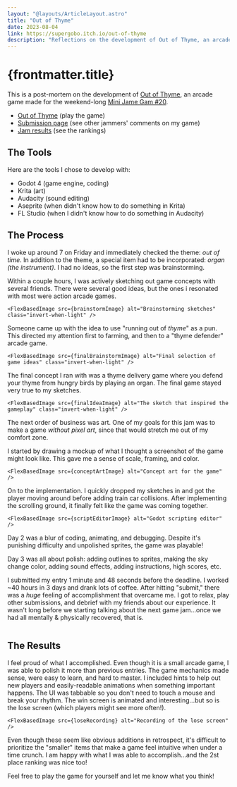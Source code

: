 ---
layout: "@layouts/ArticleLayout.astro"
title: "Out of Thyme"
date: 2023-08-04
link: https://supergobo.itch.io/out-of-thyme
description: "Reflections on the development of Out of Thyme, an arcade game made for the weekend-long Mini Jame Gam #20."
---


# {frontmatter.title}

This is a post-mortem on the development of [Out of Thyme](https://supergobo.itch.io/out-of-thyme), an arcade game made for the weekend-long [Mini Jame Gam #20](https://itch.io/jam/mini-jame-gam-20).

- [Out of Thyme](https://supergobo.itch.io/out-of-thyme) (play the game)
- [Submission page](https://itch.io/jam/mini-jame-gam-20/rate/2205815) (see other jammers' comments on my game)
- [Jam results](https://itch.io/jam/mini-jame-gam-20/results) (see the rankings)

## The Tools

Here are the tools I chose to develop with:

- Godot 4 (game engine, coding)
- Krita (art)
- Audacity (sound editing)
- Aseprite (when didn't know how to do something in Krita)
- FL Studio (when I didn't know how to do something in Audacity)

## The Process

I woke up around 7 on Friday and immediately checked the theme: *out of time*. In addition to the theme, a special item had to be incorporated: *organ (the instrument)*. I had no ideas, so the first step was brainstorming.

Within a couple hours, I was actively sketching out game concepts with several friends. There were several good ideas, but the ones i resonated with most were action arcade games.

	<FlexBasedImage src={brainstormImage} alt="Brainstorming sketches" class="invert-when-light" />

Someone came up with the idea to use "running out of *thyme*" as a pun. This directed my attention first to farming, and then to a "thyme defender" arcade game.

	<FlexBasedImage src={finalBrainstormImage} alt="Final selection of game ideas" class="invert-when-light" />

The final concept I ran with was a thyme delivery game where you defend your thyme from hungry birds by playing an organ. The final game stayed very true to my sketches.

	<FlexBasedImage src={finalIdeaImage} alt="The sketch that inspired the gameplay" class="invert-when-light" />

The next order of business was art. One of my goals for this jam was to make a game *without pixel art*, since that would stretch me out of my comfort zone.

I started by drawing a mockup of what I thought a screenshot of the game might look like. This gave me a sense of scale, framing, and color.

	<FlexBasedImage src={conceptArtImage} alt="Concept art for the game" />

On to the implementation. I quickly dropped my sketches in and got the player moving around before adding train car collisions. After implementing the scrolling ground, it finally felt like the game was coming together.

	<FlexBasedImage src={scriptEditorImage} alt="Godot scripting editor" />

Day 2 was a blur of coding, animating, and debugging. Despite it's punishing difficulty and unpolished sprites, the game was playable!

Day 3 was all about polish: adding outlines to sprites, making the sky change color, adding sound effects, adding instructions, high scores, etc.

I submitted my entry 1 minute and 48 seconds before the deadline. I worked ~40 hours in 3 days and drank lots of coffee. After hitting "submit," there was a *huge* feeling of accomplishment that overcame me. I got to relax, play other submissions, and debrief with my friends about our experience. It wasn't long before we starting talking about the next game jam...once we had all mentally & physically recovered, that is.

<div style="display:flex;gap:var(--spacing)">
	<FlexBasedImage src={gameplayImage} alt="Screenshot of the final game" />
	<FlexBasedImage src={gameRecording} alt="Recording of gameplay" />
</div>

## The Results

I feel proud of what I accomplished. Even though it is a small arcade game, I was able to polish it more than previous entries. The game mechanics made sense, were easy to learn, and hard to master. I included hints to help out new players and easily-readable animations when something important happens. The UI was tabbable so you don't need to touch a mouse and break your rhythm. The win screen is animated and interesting...but so is the lose screen (which players might see more often!).

	<FlexBasedImage src={loseRecording} alt="Recording of the lose screen" />

Even though these seem like obvious additions in retrospect, it's difficult to prioritize the "smaller" items that make a game feel intuitive when under a time crunch. I am happy with what I was able to accomplish...and the 2st place ranking was nice too!

Feel free to play the game for yourself and let me know what you think!